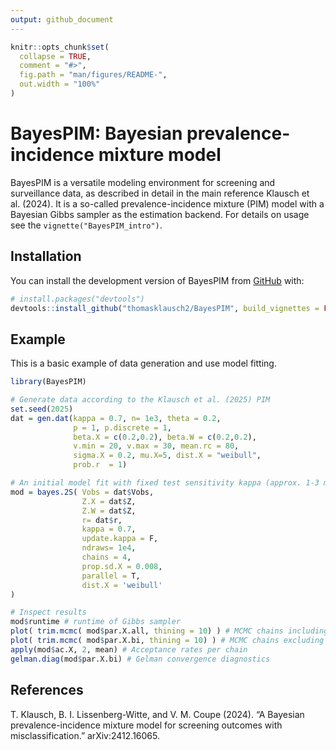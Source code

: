 ```yaml
---
output: github_document
---
```


```r
knitr::opts_chunk$set(
  collapse = TRUE,
  comment = "#>",
  fig.path = "man/figures/README-",
  out.width = "100%"
)
```

# BayesPIM: Bayesian prevalence-incidence mixture model

<!-- badges: start -->
<!-- badges: end -->

BayesPIM is a versatile modeling environment for screening and surveillance data, as described in detail in the main reference Klausch et al. (2024). It is a so-called prevalence-incidence mixture (PIM) model with a Bayesian Gibbs sampler as the estimation backend. For details on usage see the `vignette("BayesPIM_intro")`.

## Installation

You can install the development version of BayesPIM from [GitHub](https://github.com/) with:

``` r
# install.packages("devtools")
devtools::install_github("thomasklausch2/BayesPIM", build_vignettes = FALSE)
```

## Example

This is a basic example of data generation and use model fitting.

```r
library(BayesPIM)

# Generate data according to the Klausch et al. (2025) PIM
set.seed(2025)
dat = gen.dat(kappa = 0.7, n= 1e3, theta = 0.2,
              p = 1, p.discrete = 1,
              beta.X = c(0.2,0.2), beta.W = c(0.2,0.2),
              v.min = 20, v.max = 30, mean.rc = 80,
              sigma.X = 0.2, mu.X=5, dist.X = "weibull",
              prob.r  = 1)

# An initial model fit with fixed test sensitivity kappa (approx. 1-3 minutes, depending on machine)
mod = bayes.2S( Vobs = dat$Vobs,
                Z.X = dat$Z,
                Z.W = dat$Z,
                r= dat$r,
                kappa = 0.7,
                update.kappa = F,
                ndraws= 1e4,
                chains = 4,
                prop.sd.X = 0.008,
                parallel = T,
                dist.X = 'weibull'
)

# Inspect results
mod$runtime # runtime of Gibbs sampler
plot( trim.mcmc( mod$par.X.all, thining = 10) ) # MCMC chains including burn-in
plot( trim.mcmc( mod$par.X.bi, thining = 10) ) # MCMC chains excluding burn-in
apply(mod$ac.X, 2, mean) # Acceptance rates per chain
gelman.diag(mod$par.X.bi) # Gelman convergence diagnostics
```

## References
T. Klausch, B. I. Lissenberg-Witte, and V. M. Coupe (2024). "A Bayesian prevalence-incidence mixture model for screening outcomes with misclassification." arXiv:2412.16065.
